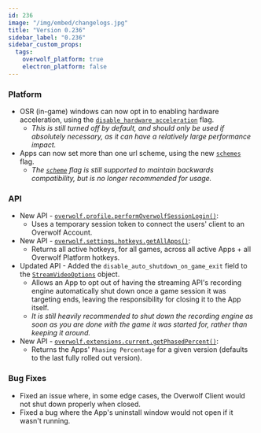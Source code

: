 ```yaml
---
id: 236
image: "/img/embed/changelogs.jpg"
title: "Version 0.236"
sidebar_label: "0.236"
sidebar_custom_props:
  tags:
    overwolf_platform: true
    electron_platform: false
---
```


### Platform
- OSR (in-game) windows can now opt in to enabling hardware acceleration, using the [`disable_hardware_acceleration`](/api/manifest#extension_window_data-object) flag.
  - *This is still turned off by default, and should only be used if absolutely necessary, as it can have a relatively large performance impact.*
- Apps can now set more than one url scheme, using the new [`schemes`](/api/manifest#url_protocol-object) flag.
  - *The [`scheme`](/api/manifest#url_protocol-object) flag is still supported to maintain backwards compatibility, but is no longer recommended for usage.*

### API
- New API - [`overwolf.profile.performOverwolfSessionLogin()`](/api/profile#performoverwolfsessionlogintoken-callback):
  - Uses a temporary session token to connect the users' client to an Overwolf Account.
- New API - [`overwolf.settings.hotkeys.getAllApps()`](/api/settings/hotkeys#getallappscallback):
  - Returns all active hotkeys, for all games, across all active Apps + all Overwolf Platform hotkeys.
- Updated API - Added the `disable_auto_shutdown_on_game_exit` field to the [`StreamVideoOptions`](/api/streaming#streamvideooptions-object) object.
  - Allows an App to opt out of having the streaming API's recording engine automatically shut down once a game session
    it was targeting ends, leaving the responsibility for closing it to the App itself.
  - *It is still heavily recommended to shut down the recording engine as soon as you are done with the game it was started for, rather than keeping it around.*
- New API - [`overwolf.extensions.current.getPhasedPercent()`](/api/extensions/current#getphasedpercentcallback-version):
  - Returns the Apps' `Phasing Percentage` for a given version (defaults to the last fully rolled out version).

### Bug Fixes
- Fixed an issue where, in some edge cases, the Overwolf Client would not shut down properly when closed.
- Fixed a bug where the App's uninstall window would not open if it wasn't running.